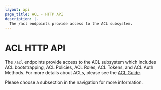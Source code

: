 ```yaml
---
layout: api
page_title: ACL - HTTP API
description: |-
  The /acl endpoints provide access to the ACL subsystem.
---
```


# ACL HTTP API

The `/acl` endpoints provide access to the ACL subsystem which includes ACL
bootstrapping, ACL Policies, ACL Roles, ACL Tokens, and ACL Auth Methods. For
more details about ACLs, please see the [ACL
Guide](https://learn.hashicorp.com/collections/nomad/access-control).

Please choose a subsection in the navigation for more information.
